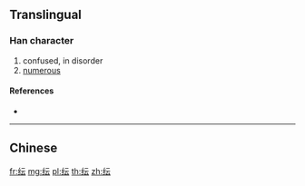 {{character info/new}}
{{also|紜}}
==Translingual==

===Han character===
{{Han char|rn=120|rad=纟|as=04|sn=7|four=|canj=VMMMI}}

# confused, in disorder
# [[numerous]]

====References====
* {{Han ref|kx=0944.251|hdz=53369.050|uh=7EAD|ud=32429}}

----

==Chinese==
{{zh-see|紜}}

[[fr:纭]]
[[mg:纭]]
[[pl:纭]]
[[th:纭]]
[[zh:纭]]